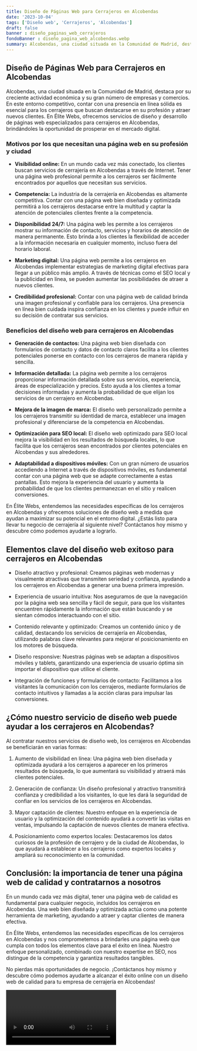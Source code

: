 ```yaml
---
title: Diseño de Páginas Web para Cerrajeros en Alcobendas
date: '2023-10-04'
tags: ['Diseño web', 'Cerrajeros', 'Alcobendas']
draft: false
banner : diseño_paginas_web_cerrajeros
fondoBanner : diseño_pagina_web_alcobendas.webp
summary: Alcobendas, una ciudad situada en la Comunidad de Madrid, destaca por su creciente actividad económica y su gran número de empresas y comercios. En este entorno competitivo, contar con una presencia en línea sólida es esencial para los cerrajeros que buscan destacarse en su profesión y atraer nuevos clientes. En Élite Webs, ofrecemos servicios de diseño y desarrollo de páginas web especializados para cerrajeros en Alcobendas, brindándoles la oportunidad de prosperar en el mercado digital.
---
```


## **Diseño de Páginas Web para Cerrajeros en Alcobendas**

Alcobendas, una ciudad situada en la Comunidad de Madrid, destaca por su creciente actividad económica y su gran número de empresas y comercios. En este entorno competitivo, contar con una presencia en línea sólida es esencial para los cerrajeros que buscan destacarse en su profesión y atraer nuevos clientes. En Élite Webs, ofrecemos servicios de diseño y desarrollo de páginas web especializados para cerrajeros en Alcobendas, brindándoles la oportunidad de prosperar en el mercado digital.

### **Motivos por los que necesitan una página web en su profesión y ciudad**

- **Visibilidad online:** En un mundo cada vez más conectado, los clientes buscan servicios de cerrajería en Alcobendas a través de Internet. Tener una página web profesional permite a los cerrajeros ser fácilmente encontrados por aquellos que necesitan sus servicios.

- **Competencia:** La industria de la cerrajería en Alcobendas es altamente competitiva. Contar con una página web bien diseñada y optimizada permitirá a los cerrajeros destacarse entre la multitud y captar la atención de potenciales clientes frente a la competencia.

- **Disponibilidad 24/7:** Una página web les permite a los cerrajeros mostrar su información de contacto, servicios y horarios de atención de manera permanente. Esto brinda a los clientes la flexibilidad de acceder a la información necesaria en cualquier momento, incluso fuera del horario laboral.

- **Marketing digital:** Una página web permite a los cerrajeros en Alcobendas implementar estrategias de marketing digital efectivas para llegar a un público más amplio. A través de técnicas como el SEO local y la publicidad en línea, se pueden aumentar las posibilidades de atraer a nuevos clientes.

- **Credibilidad profesional:** Contar con una página web de calidad brinda una imagen profesional y confiable para los cerrajeros. Una presencia en línea bien cuidada inspira confianza en los clientes y puede influir en su decisión de contratar sus servicios.

### **Beneficios del diseño web para cerrajeros en Alcobendas**

- **Generación de contactos:** Una página web bien diseñada con formularios de contacto y datos de contacto claros facilita a los clientes potenciales ponerse en contacto con los cerrajeros de manera rápida y sencilla.

- **Información detallada:** La página web permite a los cerrajeros proporcionar información detallada sobre sus servicios, experiencia, áreas de especialización y precios. Esto ayuda a los clientes a tomar decisiones informadas y aumenta la probabilidad de que elijan los servicios de un cerrajero en Alcobendas.

- **Mejora de la imagen de marca:** El diseño web personalizado permite a los cerrajeros transmitir su identidad de marca, establecer una imagen profesional y diferenciarse de la competencia en Alcobendas.

- **Optimización para SEO local:** El diseño web optimizado para SEO local mejora la visibilidad en los resultados de búsqueda locales, lo que facilita que los cerrajeros sean encontrados por clientes potenciales en Alcobendas y sus alrededores.

- **Adaptabilidad a dispositivos móviles:** Con un gran número de usuarios accediendo a Internet a través de dispositivos móviles, es fundamental contar con una página web que se adapte correctamente a estas pantallas. Esto mejora la experiencia del usuario y aumenta la probabilidad de que los clientes permanezcan en el sitio y realicen conversiones.

En Élite Webs, entendemos las necesidades específicas de los cerrajeros en Alcobendas y ofrecemos soluciones de diseño web a medida que ayudan a maximizar su potencial en el entorno digital. ¿Estás listo para llevar tu negocio de cerrajería al siguiente nivel? Contáctanos hoy mismo y descubre cómo podemos ayudarte a lograrlo.

<GifSeo />

<Cta />

## Elementos clave del diseño web exitoso para cerrajeros en Alcobendas

- Diseño atractivo y profesional: Creamos páginas web modernas y visualmente atractivas que transmiten seriedad y confianza, ayudando a los cerrajeros en Alcobendas a generar una buena primera impresión.

- Experiencia de usuario intuitiva: Nos aseguramos de que la navegación por la página web sea sencilla y fácil de seguir, para que los visitantes encuentren rápidamente la información que están buscando y se sientan cómodos interactuando con el sitio.

- Contenido relevante y optimizado: Creamos un contenido único y de calidad, destacando los servicios de cerrajería en Alcobendas, utilizando palabras clave relevantes para mejorar el posicionamiento en los motores de búsqueda.

- Diseño responsive: Nuestras páginas web se adaptan a dispositivos móviles y tablets, garantizando una experiencia de usuario óptima sin importar el dispositivo que utilice el cliente.

- Integración de funciones y formularios de contacto: Facilitamos a los visitantes la comunicación con los cerrajeros, mediante formularios de contacto intuitivos y llamadas a la acción claras para impulsar las conversiones.

## ¿Cómo nuestro servicio de diseño web puede ayudar a los cerrajeros en Alcobendas?

Al contratar nuestros servicios de diseño web, los cerrajeros en Alcobendas se beneficiarán en varias formas:

1. Aumento de visibilidad en línea: Una página web bien diseñada y optimizada ayudará a los cerrajeros a aparecer en los primeros resultados de búsqueda, lo que aumentará su visibilidad y atraerá más clientes potenciales.

2. Generación de confianza: Un diseño profesional y atractivo transmitirá confianza y credibilidad a los visitantes, lo que les dará la seguridad de confiar en los servicios de los cerrajeros en Alcobendas.

3. Mayor captación de clientes: Nuestro enfoque en la experiencia de usuario y la optimización del contenido ayudará a convertir las visitas en ventas, impulsando la captación de nuevos clientes de manera efectiva.

4. Posicionamiento como expertos locales: Destacaremos los datos curiosos de la profesión de cerrajero y de la ciudad de Alcobendas, lo que ayudará a establecer a los cerrajeros como expertos locales y ampliará su reconocimiento en la comunidad.

## Conclusión: la importancia de tener una página web de calidad y contratarnos a nosotros

En un mundo cada vez más digital, tener una página web de calidad es fundamental para cualquier negocio, incluidos los cerrajeros en Alcobendas. Una web bien diseñada y optimizada actúa como una potente herramienta de marketing, ayudando a atraer y captar clientes de manera efectiva.

En Élite Webs, entendemos las necesidades específicas de los cerrajeros en Alcobendas y nos comprometemos a brindarles una página web que cumpla con todos los elementos clave para el éxito en línea. Nuestro enfoque personalizado, combinado con nuestro expertise en SEO, nos distingue de la competencia y garantiza resultados tangibles.

No pierdas más oportunidades de negocio. ¡Contáctanos hoy mismo y descubre cómo podemos ayudarte a alcanzar el éxito online con un diseño web de calidad para tu empresa de cerrajería en Alcobendas!

<Video />

<CtaBot job='Cerrajeros' city='Alcobendas'/>

<Gmaps query='Alcobendas+españa+maps' />